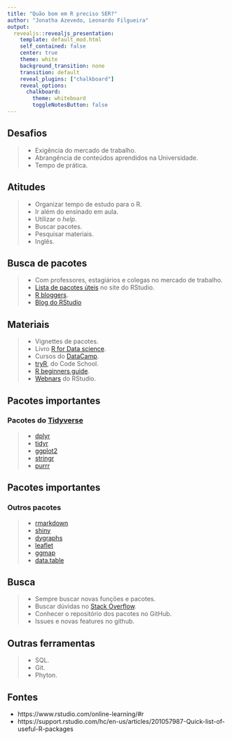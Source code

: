 ```yaml
---
title: "Quão bom em R preciso SER?"
author: "Jonatha Azevedo, Leonardo Filgueira"
output:
  revealjs::revealjs_presentation:
    template: default_mod.html
    self_contained: false
    center: true
    theme: white
    background_transition: none
    transition: default
    reveal_plugins: ["chalkboard"]
    reveal_options:
      chalkboard:
        theme: whiteboard
        toggleNotesButton: false
---
```


## Desafios {data-background-image="ser.jpg" data-background-size="150px" data-background-position=bottom}

>- Exigência do mercado de trabalho.
>- Abrangência de conteúdos aprendidos na Universidade.
>- Tempo de prática.

## Atitudes {data-background-image="ser.jpg" data-background-size="150px" data-background-position=bottom}

>- Organizar tempo de estudo para o R.
>- Ir além do ensinado em aula.
>- Utilizar o *help*.
>- Buscar pacotes.
>- Pesquisar materiais.
>- Inglês.

## Busca de pacotes {data-background-image="ser.jpg" data-background-size="150px" data-background-position=bottom}

>- Com professores, estagiários e colegas no mercado de trabalho.
>- [Lista de pacotes úteis](https://support.rstudio.com/hc/en-us/articles/201057987-Quick-list-of-useful-R-packages) no site do RStudio.
>- [R bloggers](https://www.r-bloggers.com/).
>- [Blog do RStudio](https://blog.rstudio.com/)

## Materiais {data-background-image="ser.jpg" data-background-size="150px" data-background-position=bottom}

>- Vignettes de pacotes.
>- Livro [R for Data science](http://r4ds.had.co.nz/).
>- Cursos do [DataCamp](https://www.datacamp.com).
>- [tryR](http://tryr.codeschool.com), do Code School.
>- [R beginners guide](https://www.computerworld.com/article/2497143/business-intelligence/business-intelligence-beginner-s-guide-to-r-introduction.html).
>- [Webnars](https://www.rstudio.com/resources/webinars/) do RStudio.

## Pacotes importantes {data-background-image="ser.jpg" data-background-size="150px" data-background-position=bottom}

### Pacotes do [Tidyverse](https://www.tidyverse.org/)

>- [dplyr](http://dplyr.tidyverse.org/)
>- [tidyr](http://tidyr.tidyverse.org/)
>- [ggplot2](http://ggplot2.tidyverse.org/)
>- [stringr](http://stringr.tidyverse.org/)
>- [purrr](http://purrr.tidyverse.org/)

## Pacotes importantes {data-background-image="ser.jpg" data-background-size="150px" data-background-position=bottom}

### Outros pacotes

>- [rmarkdown](https://rmarkdown.rstudio.com/)
>- [shiny](https://shiny.rstudio.com/)
>- [dygraphs](https://rstudio.github.io/dygraphs/)
>- [leaflet](https://rstudio.github.io/leaflet/)
>- [ggmap](https://cran.r-project.org/web/packages/ggmap/index.html)
>- [data.table](https://cran.r-project.org/web/packages/data.table/vignettes/datatable-intro.html)

## Busca {data-background-image="ser.jpg" data-background-size="150px" data-background-position=bottom}

>- Sempre buscar novas funções e pacotes.
>- Buscar dúvidas no [Stack Overflow](https://stackoverflow.com/).
>- Conhecer o repositório dos pacotes no GitHub.
>- Issues e novas features no github.

## Outras ferramentas {data-background-image="ser.jpg" data-background-size="150px" data-background-position=bottom}

>- SQL.
>- Git.
>- Phyton.

## Fontes {data-background-image="ser.jpg" data-background-size="150px" data-background-position=bottom}

- https://www.rstudio.com/online-learning/#r
- https://support.rstudio.com/hc/en-us/articles/201057987-Quick-list-of-useful-R-packages